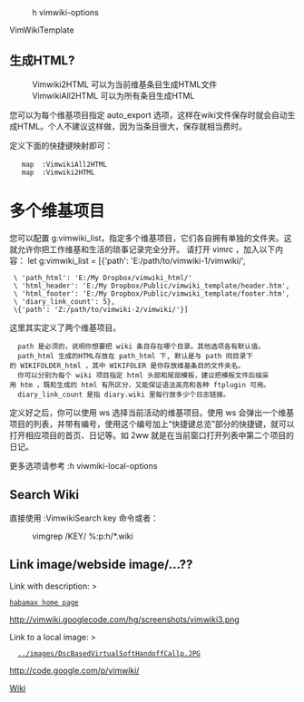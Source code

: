 :h vimwiki-options

VimWikiTemplate

==生成HTML?==
:Vimwiki2HTML 可以为当前维基条目生成HTML文件
:VimwikiAll2HTML 可以为所有条目生成HTML 
您可以为每个维基项目指定 auto_export 选项，这样在wiki文件保存时就会自动生成HTML。个人不建议这样做，因为当条目很大，保存就相当费时。

定义下面的快捷键映射即可：
    map <S-F4> :VimwikiAll2HTML<cr>
    map <F4> :Vimwiki2HTML<cr> 

=多个维基项目=
您可以配置 g:vimwiki_list，指定多个维基项目，它们各自拥有单独的文件夹。这就允许你把工作维基和生活的琐事记录完全分开。
请打开 vimrc ，加入以下内容：
let g:vimwiki_list = [{'path': 'E:/path/to/vimwiki-1/vimwiki/',  
  \ 'path_html': 'E:/My Dropbox/vimwiki_html/'
  \ 'html_header': 'E:/My Dropbox/Public/vimwiki_template/header.htm',
  \ 'html_footer': 'E:/My Dropbox/Public/vimwiki_template/footer.htm',
  \ 'diary_link_count': 5},
  \{'path': 'Z:/path/to/vimwiki-2/vimwiki/'}]
这里其实定义了两个维基项目。
   path 是必须的，说明你想要把 wiki 条目存在哪个目录。其他选项各有默认值。
   path_html 生成的HTML存放在 path_html 下, 默认是与 path 同目录下的 WIKIFOLDER_html ，其中 WIKIFOLER 是你存放维基条目的文件夹名。
   你可以分别为每个 wiki 项目指定 html 头部和尾部模板，建议把模板文件后缀采用 htm ，既和生成的 html 有所区分，又能保证语法高亮和各种 ftplugin 可用。 
   diary_link_count 是指 diary.wiki 里每行放多少个日志链接。

定义好之后，你可以使用 <leader>ws 选择当前活动的维基项目。使用 <leader>ws 会弹出一个维基项目的列表，并带有编号，使用这个编号加上“快捷键总览”部分的快捷键，就可以打开相应项目的首页、日记等。如 2<leader>w<leader>w 就是在当前窗口打开列表中第二个项目的日记。

更多选项请参考 :h viwmiki-local-options 

==Search Wiki==
直接使用 :VimwikiSearch key 命令或者：
:vimgrep /KEY/ %:p:h/*.wiki

  
==Link image/webside image/...??==
Link with description: >
 [http://habamax.ru/blog habamax home page]
 
http://vimwiki.googlecode.com/hg/screenshots/vimwiki3.png

Link to a local image: >
   [[../images/DscBasedVirtualSoftHandoffCallp.JPG]]
http://code.google.com/p/vimwiki/


[[Wiki]]

